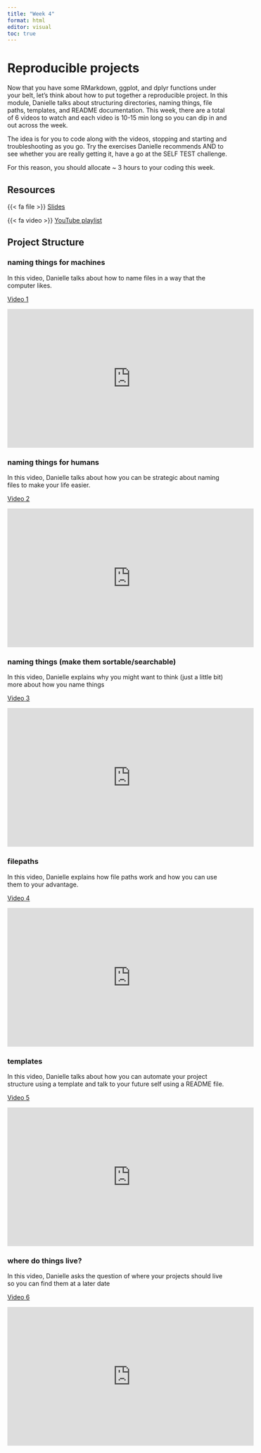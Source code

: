 ```yaml
---
title: "Week 4"
format: html
editor: visual
toc: true
---
```


# Reproducible projects 

Now that you have some RMarkdown, ggplot, and dplyr functions under your belt, let's think about how to put together a reproducible project. In this module, Danielle talks about structuring directories, naming things, file paths, templates, and README documentation. This week, there are a total of 6 videos to watch and each video is 10-15 min long so you can dip in and out across the week. 

The idea is for you to code along with the videos, stopping and starting and troubleshooting as you go. Try the exercises Danielle recommends AND to see whether you are really getting it, have a go at the SELF TEST challenge.

For this reason, you should allocate ~ 3 hours to your coding this week. 


## Resources

{{< fa file >}} [Slides](https://slides.djnavarro.net/project-structure/#1)


{{< fa video >}} [YouTube playlist](https://www.youtube.com/playlist?list=PLRPB0ZzEYegPiBteC2dRn95TX9YefYFyy)



## Project Structure

### naming things for machines

In this video, Danielle talks about how to name files in a way that the computer likes. 

[Video 1](https://www.youtube.com/watch?v=u6MiDFvAs9w&list=PLRPB0ZzEYegPiBteC2dRn95TX9YefYFyy)

<iframe width="560" height="315" src="https://www.youtube.com/embed/u6MiDFvAs9w?si=1x9Bp-Yaa-wWVJDD" title="YouTube video player" frameborder="0" allow="accelerometer; autoplay; clipboard-write; encrypted-media; gyroscope; picture-in-picture; web-share" referrerpolicy="strict-origin-when-cross-origin" allowfullscreen></iframe>

### naming things for humans

In this video, Danielle talks about how you can be strategic about naming files to make your life easier.  

[Video 2](https://www.youtube.com/watch?v=qyO2yikrGug&list=PLRPB0ZzEYegPiBteC2dRn95TX9YefYFyy&index=2)

<iframe width="560" height="315" src="https://www.youtube.com/embed/qyO2yikrGug?si=6NMN0n-EVyg1EMdt" title="YouTube video player" frameborder="0" allow="accelerometer; autoplay; clipboard-write; encrypted-media; gyroscope; picture-in-picture; web-share" referrerpolicy="strict-origin-when-cross-origin" allowfullscreen></iframe>

### naming things (make them sortable/searchable)

In this video, Danielle explains why you might want to think (just a little bit) more about how you name things

[Video 3](https://www.youtube.com/watch?v=vQl8CIU67WU&list=PLRPB0ZzEYegPiBteC2dRn95TX9YefYFyy&index=3)

<iframe width="560" height="315" src="https://www.youtube.com/embed/vQl8CIU67WU?si=lIuIucossVmu-G2R" title="YouTube video player" frameborder="0" allow="accelerometer; autoplay; clipboard-write; encrypted-media; gyroscope; picture-in-picture; web-share" referrerpolicy="strict-origin-when-cross-origin" allowfullscreen></iframe>

### filepaths

In this video, Danielle explains how file paths work and how you can use them to your advantage. 

[Video 4](https://www.youtube.com/watch?v=y6LUQLUEV8g&list=PLRPB0ZzEYegPiBteC2dRn95TX9YefYFyy&index=4)

<iframe width="560" height="315" src="https://www.youtube.com/embed/y6LUQLUEV8g?si=LEHamoqpGqCzkfzZ" title="YouTube video player" frameborder="0" allow="accelerometer; autoplay; clipboard-write; encrypted-media; gyroscope; picture-in-picture; web-share" referrerpolicy="strict-origin-when-cross-origin" allowfullscreen></iframe>

### templates

In this video, Danielle talks about how you can automate your project structure using a template and talk to your future self using a README file.

[Video 5](https://www.youtube.com/watch?v=zBInvQQEhuY&list=PLRPB0ZzEYegPiBteC2dRn95TX9YefYFyy&index=5)

<iframe width="560" height="315" src="https://www.youtube.com/embed/zBInvQQEhuY?si=u8pXLdNFeluCTa7e" title="YouTube video player" frameborder="0" allow="accelerometer; autoplay; clipboard-write; encrypted-media; gyroscope; picture-in-picture; web-share" referrerpolicy="strict-origin-when-cross-origin" allowfullscreen></iframe>

### where do things live?

In this video, Danielle asks the question of where your projects should live so you can find them at a later date

[Video 6](https://www.youtube.com/watch?v=q8cMQOt-V0Q&list=PLRPB0ZzEYegPiBteC2dRn95TX9YefYFyy&index=6)

<iframe width="560" height="315" src="https://www.youtube.com/embed/q8cMQOt-V0Q?si=YnwkgHF4aMyVYWal" title="YouTube video player" frameborder="0" allow="accelerometer; autoplay; clipboard-write; encrypted-media; gyroscope; picture-in-picture; web-share" referrerpolicy="strict-origin-when-cross-origin" allowfullscreen></iframe>


